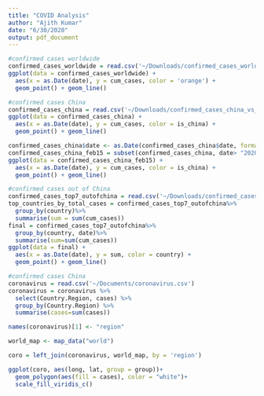 ```yaml
---
title: "COVID Analysis"
author: "Ajith Kumar"
date: "6/30/2020"
output: pdf_document
---
```


```r
#confirmed cases worldwide
confirmed_cases_worldwide = read.csv('~/Downloads/confirmed_cases_worldwide.csv')
ggplot(data = confirmed_cases_worldwide) +
  aes(x = as.Date(date), y = cum_cases, color = 'orange') +
  geom_point() + geom_line()
```

```r
#confirmed cases China
confirmed_cases_china = read.csv('~/Downloads/confirmed_cases_china_vs_world.csv')
ggplot(data = confirmed_cases_china) +
  aes(x = as.Date(date), y = cum_cases, color = is_china) +
  geom_point() + geom_line()

confirmed_cases_china$date <- as.Date(confirmed_cases_china$date, format= "%Y-%m-%d")
confirmed_cases_china_feb15 = subset(confirmed_cases_china, date> "2020-02-14")
ggplot(data = confirmed_cases_china_feb15) +
  aes(x = as.Date(date), y = cum_cases, color = is_china) +
  geom_point() + geom_line()
```

```r
#confirmed cases out of China
confirmed_cases_top7_outofchina = read.csv('~/Downloads/confirmed_cases_top7_outside_china.csv')
top_countries_by_total_cases = confirmed_cases_top7_outofchina%>%
  group_by(country)%>%
  summarise(sum = sum(cum_cases))
final = confirmed_cases_top7_outofchina%>%
  group_by(country, date)%>%
  summarise(sum=sum(cum_cases))
ggplot(data = final) +
  aes(x = as.Date(date), y = sum, color = country) +
  geom_point() + geom_line()
```

```r
#confirmed cases China
coronavirus = read.csv('~/Documents/coronavirus.csv')
coronavirus = coronavirus %>%
  select(Country.Region, cases) %>%
  group_by(Country.Region) %>%
  summarise(cases=sum(cases))

names(coronavirus)[1] <- "region"

world_map <- map_data("world")

coro = left_join(coronavirus, world_map, by = 'region')

ggplot(coro, aes(long, lat, group = group))+
  geom_polygon(aes(fill = cases), color = "white")+
  scale_fill_viridis_c()
```